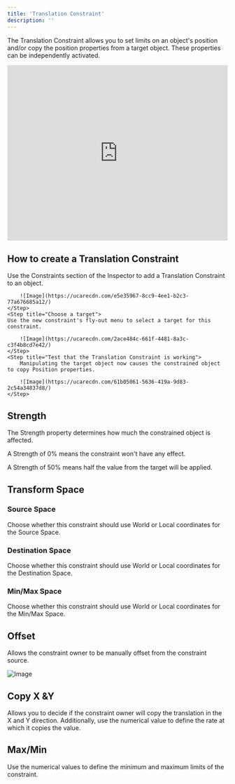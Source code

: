 ```yaml
---
title: 'Translation Constraint'
description: ''
---
```


The Translation Constraint allows you to set limits on an object's position and/or copy the position properties from a target object. These properties can be independently activated.

<iframe width="100%" height="400" src="https://www.youtube.com/embed/i6OAPcqcPBw?si=6XtbOSz7mureGjwO" title="YouTube video player" frameborder="0" allow="accelerometer; autoplay; clipboard-write; encrypted-media; gyroscope; picture-in-picture; web-share" referrerpolicy="strict-origin-when-cross-origin" allowfullscreen></iframe>

## How to create a Translation Constraint  

<Steps>
    <Step title="Add a Translation Constraint to an object">
    Use the Constraints section of the Inspector to add a Translation Constraint to an object.

        ![Image](https://ucarecdn.com/e5e35967-8cc9-4ee1-b2c3-77a676685a12/)
    </Step>
    <Step title="Choose a target">
    Use the new constraint's fly-out menu to select a target for this constraint.

        ![Image](https://ucarecdn.com/2ace484c-661f-4481-8a3c-c3f4b8cd7e42/)
    </Step>
    <Step title="Test that the Translation Constraint is working">
        Manipulating the target object now causes the constrained object to copy Position properties.

        ![Image](https://ucarecdn.com/61b05061-5636-419a-9d83-2c54a34837d8/)
    </Step>
</Steps>

## Strength 

The Strength property determines how much the constrained object is affected.

A Strength of 0% means the constraint won't have any effect.

A Strength of 50% means half the value from the target will be applied.

## Transform Space 

### Source Space 

Choose whether this constraint should use World or Local coordinates for the Source Space.

### Destination Space 

Choose whether this constraint should use World or Local coordinates for the Destination Space.

### Min/Max Space

Choose whether this constraint should use World or Local coordinates for the Min/Max Space.

## Offset 

Allows the constraint owner to be manually offset from the constraint source.

![Image](https://ucarecdn.com/caac6969-e4b6-4bdb-877d-fe548833fd90/)

## Copy X &Y 

Allows you to decide if the constraint owner will copy the translation in the X and Y direction. Additionally, use the numerical value to define the rate at which it copies the value.

## Max/Min 

Use the numerical values to define the minimum and maximum limits of the constraint.